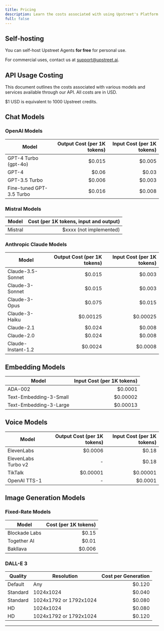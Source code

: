 ```yaml
---
title: Pricing
description: Learn the costs associated with using Upstreet's Platform and API, and self-hosting options.
full: false
---
```

 
## Self-hosting

You can self-host Upstreet Agents **for free** for personal use.

For commercial uses, contact us at [support@upstreet.ai](mailto:support@upstreet.ai).

## API Usage Costing

This document outlines the costs associated with various models and services available through our API.
All costs are in USD.

$1 USD is equivalent to 1000 Upstreet credits.

## Chat Models

### OpenAI Models

| Model | Output Cost (per 1K tokens) | Input Cost (per 1K tokens) |
|-------|----------------------------:|---------------------------:|
| GPT-4 Turbo (gpt-4o) | $0.015 | $0.005 |
| GPT-4 | $0.06 | $0.03 |
| GPT-3.5 Turbo | $0.006 | $0.003 |
| Fine-tuned GPT-3.5 Turbo | $0.016 | $0.008 |

### Mistral Models

| Model | Cost (per 1K tokens, input and output) |
|-------|----------------------------------------:|
| Mistral | $xxxx (not implemented) |

### Anthropic Claude Models

| Model | Output Cost (per 1K tokens) | Input Cost (per 1K tokens) |
|-------|----------------------------:|---------------------------:|
| Claude-3.5-Sonnet | $0.015 | $0.003 |
| Claude-3-Sonnet | $0.015 | $0.003 |
| Claude-3-Opus | $0.075 | $0.015 |
| Claude-3-Haiku | $0.00125 | $0.00025 |
| Claude-2.1 | $0.024 | $0.008 |
| Claude-2.0 | $0.024 | $0.008 |
| Claude-Instant-1.2 | $0.0024 | $0.0008 |

## Embedding Models

| Model | Input Cost (per 1K tokens) |
|-------|---------------------------:|
| ADA-002 | $0.0001 |
| Text-Embedding-3-Small | $0.00002 |
| Text-Embedding-3-Large | $0.00013 |

## Voice Models

| Model | Output Cost (per 1K tokens) | Input Cost (per 1K tokens) |
|-------|----------------------------:|---------------------------:|
| ElevenLabs | $0.0006 | $0.18 |
| ElevenLabs Turbo v2 | - | $0.18 |
| TikTalk | $0.00001 | $0.00001 |
| OpenAI TTS-1 | - | $0.0001 |

## Image Generation Models

### Fixed-Rate Models

| Model | Cost (per 1K tokens) |
|-------|---------------------:|
| Blockade Labs | $0.15 |
| Together AI | $0.01 |
| Bakllava | $0.006 |

### DALL-E 3

| Quality | Resolution | Cost per Generation |
|---------|------------|---------------------:|
| Default | Any | $0.120 |
| Standard | 1024x1024 | $0.040 |
| Standard | 1024x1792 or 1792x1024 | $0.080 |
| HD | 1024x1024 | $0.080 |
| HD | 1024x1792 or 1792x1024 | $0.120 |

---